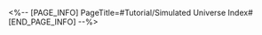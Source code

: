 <%-- [PAGE_INFO]
PageTitle=#Tutorial/Simulated Universe Index#
[END_PAGE_INFO] --%>
{{Tutorial
|sort      = 910801
|title     = Simulated Universe Index
|subtitle  = 
|type      = Simulated Universe
|about     = 
|image1    = Tutorial Simulated Universe Index 1.png{{subst:void|<!--$UPLOAD:<<SpriteOutput/TutorialPic/TutorialPage_910801.png>-<Tutorial Simulated Universe Index 1.png>>}}
|text1     = Blessings, Curios, and Aeons in the Simulated Universe are collected in the {{Color|h|nobold=1|Index}}
}}